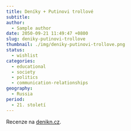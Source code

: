 ```yaml
---
title: Deníky + Putinovi trollové
subtitle:
author:
  - Sample author
date: 2050-09-21 11:49:47 +0800
slug: deniky-putinovi-trollove
thumbnail: ./img/deniky-putinovi-trollove.png
status:
  - wishlist
categories:
  - educational
  - society
  - politics
  - communication-relationships
geography:
  - Russia
period:
  - 21. století
---
```


Recenze na <a href="https://denikn.cz/361504/z-frontovych-linii-ruske-informacni-valky-nahlednete-do-knihy-putinovi-trollove/?ref=tit" target="_blank" rel="noreferrer noopener">denikn.cz</a>.
